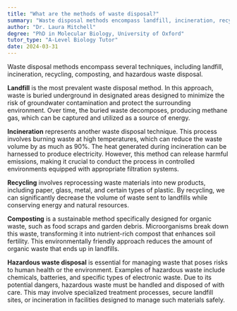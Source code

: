```yaml
---
title: "What are the methods of waste disposal?"
summary: "Waste disposal methods encompass landfill, incineration, recycling, composting, and hazardous waste disposal, each serving distinct purposes in managing and reducing environmental impact."
author: "Dr. Laura Mitchell"
degree: "PhD in Molecular Biology, University of Oxford"
tutor_type: "A-Level Biology Tutor"
date: 2024-03-31
---
```


Waste disposal methods encompass several techniques, including landfill, incineration, recycling, composting, and hazardous waste disposal.

**Landfill** is the most prevalent waste disposal method. In this approach, waste is buried underground in designated areas designed to minimize the risk of groundwater contamination and protect the surrounding environment. Over time, the buried waste decomposes, producing methane gas, which can be captured and utilized as a source of energy.

**Incineration** represents another waste disposal technique. This process involves burning waste at high temperatures, which can reduce the waste volume by as much as $90\%$. The heat generated during incineration can be harnessed to produce electricity. However, this method can release harmful emissions, making it crucial to conduct the process in controlled environments equipped with appropriate filtration systems.

**Recycling** involves reprocessing waste materials into new products, including paper, glass, metal, and certain types of plastic. By recycling, we can significantly decrease the volume of waste sent to landfills while conserving energy and natural resources.

**Composting** is a sustainable method specifically designed for organic waste, such as food scraps and garden debris. Microorganisms break down this waste, transforming it into nutrient-rich compost that enhances soil fertility. This environmentally friendly approach reduces the amount of organic waste that ends up in landfills.

**Hazardous waste disposal** is essential for managing waste that poses risks to human health or the environment. Examples of hazardous waste include chemicals, batteries, and specific types of electronic waste. Due to its potential dangers, hazardous waste must be handled and disposed of with care. This may involve specialized treatment processes, secure landfill sites, or incineration in facilities designed to manage such materials safely.
    